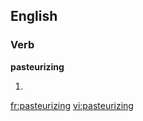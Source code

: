 
==English==

===Verb===
'''pasteurizing'''

# {{present participle of|[[pasteurize]]}}

[[fr:pasteurizing]]
[[vi:pasteurizing]]